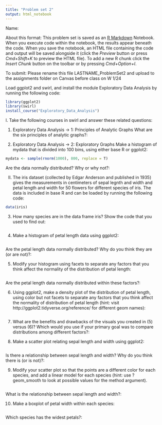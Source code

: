 ```yaml
---
title: "Problem set 2"
output: html_notebook
---
```


Name: 

About this format: This problem set is saved as an [R Markdown](http://rmarkdown.rstudio.com) Notebook. When you execute code within the notebook, the results appear beneath the code. When you save the notebook, an HTML file containing the code and output will be saved alongside it (click the *Preview* button or press *Cmd+Shift+K* to preview the HTML file). To add a new R chunk click the *Insert Chunk* button on the toolbar or by pressing *Cmd+Option+I*.

To submit: Please rename this file LASTNAME_ProblemSet2 and upload to the assignments folder on Canvas before class on W 1/24

Load ggplot2 and swirl, and install the module Exploratory Data Analysis by running the following code:
```r
library(ggplot2)
library(swirl)
install_course("Exploratory_Data_Analysis")
```

I. Take the following courses in swirl and answer these related questions:

1. Exploratory Data Analysis -> 1: Principles of Analytic Graphs
What are the six principles of analytic graphs?: 


2. Exploratory Data Analysis -> 2: Exploratory Graphs
Make a histogram of mydata that is divided into 100 bins, using either base R or ggplot2: 
```r
mydata <- sample(rnorm(1000), 800, replace = T)

```
Are the data normally distributed? Why or why not?: 


II. The iris dataset (collected by Edgar Anderson and published in 1935) gives the measurements in centimeters of sepal legnth and width and petal length and width for 50 flowers for different species of iris. The data is included in base R and can be loaded by running the following code:
```r
data(iris)
```


3. How many species are in the data frame iris? Show the code that you used to find out:
```r

```


4. Make a histogram of petal length data using ggplot2: 
```r

```
Are the petal length data normally distributed? Why do you think they are (or are not)?:


5. Modify your histogram using facets to separate any factors that you think affect the normality of the distribution of petal length:
```r

```
Are the petal length data normally distributed within these factors?: 


6. Using ggplot2, make a density plot of the distribution of petal length, using color but not facets to separate any factors that you think affect the normality of distribution of petal length (hint: visit http://ggplot2.tidyverse.org/reference/ for different geom names):
```r
```


7. What are the benefits and drawbacks of the visuals you created in (5) versus (6)? Which would you use if your primary goal was to compare distributions among different factors?:


8. Make a scatter plot relating sepal length and width using ggplot2: 
```r

```
Is there a relationship between sepal length and width? Why do you think there is (or is not)?:


9. Modify your scatter plot so that the points are a different color for each species, and add a linear model for each species (hint: use ?geom_smooth to look at possible values for the method argument).
```r

```
What is the relationship between sepal length and width?:


10. Make a boxplot of petal width within each species: 
```r

```
Which species has the widest petals?: 